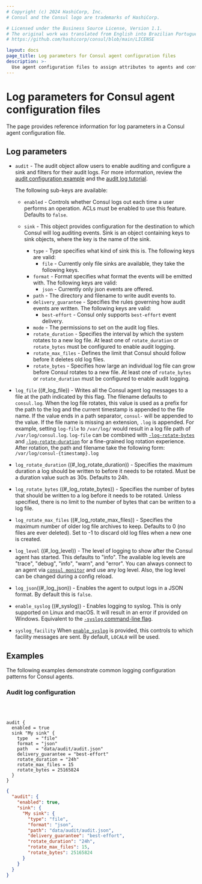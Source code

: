 ```yaml
---
# Copyright (c) 2024 HashiCorp, Inc.
# Consul and the Consul logo are trademarks of HashiCorp.

# Licensed under the Business Source License, Version 1.1.
# The original work was translated from English into Brazilian Portuguese.
# https://github.com/hashicorp/consul/blob/main/LICENSE

layout: docs
page_title: Log parameters for Consul agent configuration files
description: >-
  Use agent configuration files to assign attributes to agents and configure multiple agents at once. Learn about agent configuration file parameters and formatting with this reference page and sample code.
---
```


# Log parameters for Consul agent configuration files

The page provides reference information for log parameters in a Consul agent configuration file.

## Log parameters

- `audit` <EnterpriseAlert inline /> - The audit object allow users to enable
  auditing and configure a sink and filters for their audit logs. For more
  information, review the [audit configuration example](#audit-configuration)
  and the [audit log
  tutorial](/consul/tutorials/datacenter-operations/audit-logging).

  The following sub-keys are available:

  - `enabled` - Controls whether Consul logs out each time a user
    performs an operation. ACLs must be enabled to use this feature. Defaults to `false`.

  - `sink` - This object provides configuration for the destination to which
    Consul will log auditing events. Sink is an object containing keys to sink objects, where the key is the name of the sink.

    - `type` - Type specifies what kind of sink this is.
      The following keys are valid:
      - `file` - Currently only file sinks are available, they take the following keys.
    - `format` - Format specifies what format the events will
      be emitted with.
      The following keys are valid:
      - `json` - Currently only json events are offered.
    - `path` - The directory and filename to write audit events to.
    - `delivery_guarantee` - Specifies
      the rules governing how audit events are written.
      The following keys are valid:
      - `best-effort` - Consul only supports `best-effort` event delivery.
    - `mode` - The permissions to set on the audit log files.
    - `rotate_duration` - Specifies the
      interval by which the system rotates to a new log file. At least one of `rotate_duration` or `rotate_bytes`
      must be configured to enable audit logging.
    - `rotate_max_files` - Defines the
      limit that Consul should follow before it deletes old log files.
    - `rotate_bytes` - Specifies how large an
      individual log file can grow before Consul rotates to a new file. At least one of `rotate_bytes` or
      `rotate_duration` must be configured to enable audit logging.

- `log_file` ((#\_log_file)) - Writes all the Consul agent log messages
  to a file at the path indicated by this flag. The filename defaults to `consul.log`.
  When the log file rotates, this value is used as a prefix for the path to the log and the current timestamp is
  appended to the file name. If the value ends in a path separator, `consul-`
  will be appended to the value. If the file name is missing an extension, `.log`
  is appended. For example, setting `log-file` to `/var/log/` would result in a log
  file path of `/var/log/consul.log`. `log-file` can be combined with
  [`-log-rotate-bytes`](#_log_rotate_bytes) and [`-log-rotate-duration`](#_log_rotate_duration)
  for a fine-grained log rotation experience. After rotation, the path and filename take the following form:
  `/var/log/consul-{timestamp}.log`

- `log_rotate_duration` ((#\_log_rotate_duration)) - Specifies the maximum
  duration a log should be written to before it needs to be rotated. Must be a duration
  value such as 30s. Defaults to 24h.

- `log_rotate_bytes` ((#\_log_rotate_bytes)) - Specifies the number of
  bytes that should be written to a log before it needs to be rotated. Unless specified,
  there is no limit to the number of bytes that can be written to a log file.

- `log_rotate_max_files` ((#\_log_rotate_max_files)) - Specifies the maximum
  number of older log file archives to keep. Defaults to 0 (no files are ever deleted).
  Set to -1 to discard old log files when a new one is created.

- `log_level` ((#\_log_level)) - The level of logging to show after the
  Consul agent has started. This defaults to "info". The available log levels are
  "trace", "debug", "info", "warn", and "error". You can always connect to an agent
  via [`consul monitor`](/consul/commands/monitor) and use any log level. Also,
  the log level can be changed during a config reload.

- `log_json`((#\_log_json)) - Enables the agent to output logs
  in a JSON format. By default this is `false`.

- `enable_syslog` ((#\_syslog)) - Enables logging to syslog. This is
  only supported on Linux and macOS. It will result in an error if provided on Windows. Equivalent to the [`-syslog` command-line flag](/consul/commands/agent#_syslog).

- `syslog_facility` When [`enable_syslog`](#enable_syslog)
  is provided, this controls to which facility messages are sent. By default, `LOCAL0` will be used.

## Examples

The following examples demonstrate common logging configuration patterns for Consul agents.

### Audit log configuration

<EnterpriseAlert product="consul" inline /><br/><br/>

<CodeTabs>

```hcl
audit {
  enabled = true
  sink "My sink" {
    type   = "file"
    format = "json"
    path   = "data/audit/audit.json"
    delivery_guarantee = "best-effort"
    rotate_duration = "24h"
    rotate_max_files = 15
    rotate_bytes = 25165824
  }
}
```

```json
{
  "audit": {
    "enabled": true,
    "sink": {
      "My sink": {
        "type": "file",
        "format": "json",
        "path": "data/audit/audit.json",
        "delivery_guarantee": "best-effort",
        "rotate_duration": "24h",
        "rotate_max_files": 15,
        "rotate_bytes": 25165824
      }
    }
  }
}
```

</CodeTabs>
